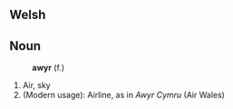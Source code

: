 == Welsh ==

== Noun ==
:'''awyr''' (f.)

# Air, sky
# (Modern usage): Airline, as in ''Awyr Cymru'' (Air Wales)
